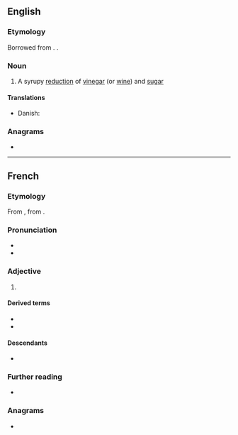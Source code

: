 ==English==
{{wikipedia}}

===Etymology===
Borrowed from {{bor|en|fr|gastrique}}. {{doublet|en|gastric}}.

===Noun===
{{en-noun|~}}

# A syrupy [[reduction]] of [[vinegar]] (or [[wine]]) and [[sugar]]

====Translations====
{{trans-top|Syrupy reduction of vinegar and sugar}}
* Danish: {{t|da|gastrik|c}}
{{trans-mid}}
{{trans-bottom}}

===Anagrams===
* {{anagrams|en|a=aegiqrstu|ragequits}}

----

==French==

===Etymology===
From {{bor|fr|NL.|gastricus}}, from {{der|fr|grc|γαστήρ|γαστήρ, γαστρός|t=stomach}}.

===Pronunciation===
* {{fr-IPA}}
* {{audio|fr|LL-Q150 (fra)-LoquaxFR-gastrique.wav|Audio}}

===Adjective===
{{fr-adj}}

# {{l|en|gastric}}

====Derived terms====
* {{l|fr|gastricité}}
* {{l|fr|suc gastrique}}

====Descendants====
* {{desc|ro|gastric|bor=1}}

===Further reading===
* {{R:TLFi}}

===Anagrams===
* {{l|fr|tragiques}}